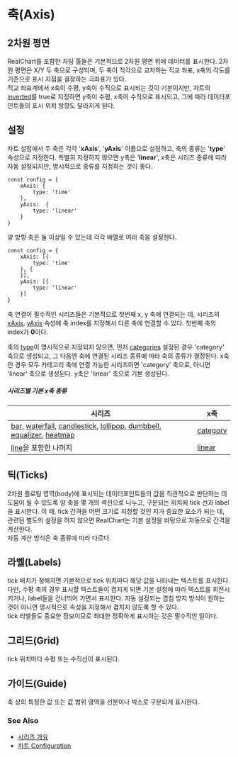 # 축(Axis)

## 2차원 평면

RealChart를 포함한 차팅 툴들은 기본적으로 2차원 평면 위에 데이터를 표시한다.
2차원 평면은 X/Y 두 축으로 구성되며,
두 축이 직각으로 교차하는 직교 좌표, x축의 각도를 기준으로 표시 지점을 결정하는 극좌표가 있다.<br/>
직교 좌표계에서 x축이 수평, y축이 수직으로 표시되는 것이 기본이지만,
차트의 [inverted](/config/config#inverted)를 true로 지정하면
y축이 수평, x축이 수직으로 표시되고, 그에 따라 데이터포인트들의 표시 위치 방향도 달라지게 된다.

## 설정

차트 설정에서 두 축은 각각 '**xAxis**', '**yAxis**' 이름으로 설정하고, 축의 종류는 '**type**' 속성으로 지정한다.
특별히 지정하지 않으면 y축은 '**linear**', x축은 시리즈 종류에 따라 자동 설정되지만, 명시적으로 종류를 지정하는 것이 좋다.

```
const config = {
    xAxis: {
        type: 'time'
    },
    yAxis:  {
        type: 'linear'
    }
}
```

양 방향 축은 둘 이상일 수 있는데 각각 배열로 여러 축을 설정한다.

```
const config = {
    xAxis: [{
        type: 'time'
    }, {
    }],
    yAxis: [{
        type: 'linear'
    }]
}
```

축 연결이 필수적인 시리즈들은 기본적으로 첫번째 x, y 축에 연결되는 데,
시리즈의 [xAxis](/config/config/series#xAxis), [yAxis](/config/config/series#yAxis) 속성에
축 index를 지정해서 다른 축에 연결할 수 있다. 첫번째 축의 index가 **0**이다.

축의 [type](/config/config/axis#type)이 명시적으로 지정되지 않으면,
먼저 [categories](/config/config/axis/category#categories) 설정된 경우 'category' 축으로 생성되고,
그 다음엔 축에 연결된 시리즈 종류에 따라 축의 종류가 결정된다.
x축인 경우 모두 카테고리 축에 연결 가능한 시리즈이면 'category' 축으로, 아니면 'linear' 축으로 생성된다.
y축은 'linear' 축으로 기본 생성된다.

##### 시리즈별 기본 x축 종류

| 시리즈                                                                            | x축                                       |
| --------------------------------------------------------------------------------- | ----------------------------------------- |
| [bar], [waterfall], [candlestick], [lollipop], [dumbbell], [equalizer], [heatmap] | [category](/config/config/xAxis/category) |
| [line]을 포함한 나머지                                                            | [linear](/config/config/xAxis/linear)     |

## 틱(Ticks)

2차원 플로팅 영역(body)에 표시되는 데이터포인트들의 값을 직관적으로 판단하는 데 도움이 될 수 있도록
양 축을 몇 개의 섹션으로 나누고, 구분되는 위치에 tick 선과 label을 표시한다.
이 때, tick 간격을 어떤 크기로 지정할 것인 지가 중요한 요소가 되는 데,
관련된 별도의 설정을 하지 않으면 RealChart는 기본 설정을 바탕으로 자동으로 간격을 계산한다.<br/>
자동 계산 방식은 축 종류에 따라 다르다.

## 라벨(Labels)

tick 배치가 정해지면 기본적으로 tick 위치마다 해당 값을 나타내는 텍스트를 표시한다.
다만, 수평 축의 경우 표시할 텍스트들이 겹치게 되면 기본 설정에 따라 텍스트를 회전시키거나,
label들을 건너띄어 가면서 표시한다.
자동 설정되는 겹침 방지 방식이 원하는 것이 아니면 명시적으로 속성을 지정해서 겹치지 않도록 할 수 있다.<br/>
tick 리벨들도 중요한 정보이므로 최대한 정확하게 표시하는 것은 필수적인 일이다.

## 그리드(Grid)

tick 위치마다 수평 또는 수직선이 표시된다.

## 가이드(Guide)

축 상의 특정한 값 또는 값 범위 영역을 선분이나 박스로 구분되게 표시한다.

### See Also

- [시리즈 개요](/guide/series)
- [차트 Configuration](/config)

[bar]: /config/config/series/bar
[waterfall]: /config/config/series/waterfall
[candlestick]: /config/config/series/candlestick
[lollipop]: /config/config/series/lollipop
[dumbbell]: /config/config/series/dumbbell
[equalizer]: /config/config/series/equalizer
[heatmap]: /config/config/series/heatmap
[line]: /config/config/series/line
